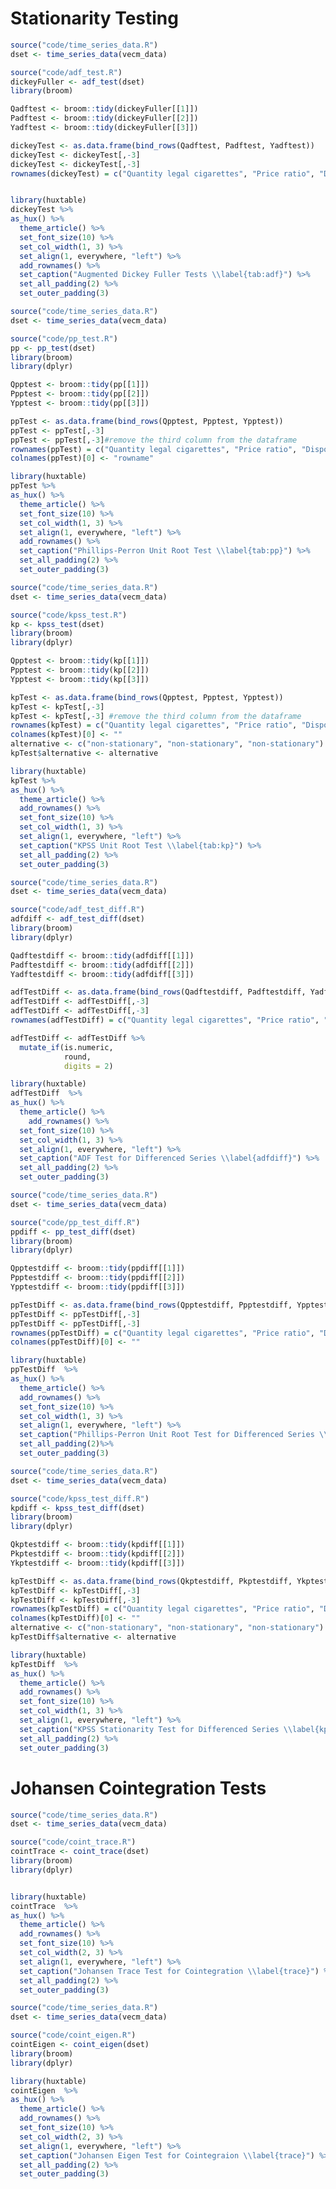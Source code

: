 # Stationarity Testing \label{appendixA}

```r
source("code/time_series_data.R")
dset <- time_series_data(vecm_data)

source("code/adf_test.R")
dickeyFuller <- adf_test(dset)
library(broom)

Qadftest <- broom::tidy(dickeyFuller[[1]])
Padftest <- broom::tidy(dickeyFuller[[2]])
Yadftest <- broom::tidy(dickeyFuller[[3]])

dickeyTest <- as.data.frame(bind_rows(Qadftest, Padftest, Yadftest))
dickeyTest <- dickeyTest[,-3]
dickeyTest <- dickeyTest[,-3]
rownames(dickeyTest) = c("Quantity legal cigarettes", "Price ratio", "Disposable income")


library(huxtable)
dickeyTest %>%
as_hux() %>%
  theme_article() %>% 
  set_font_size(10) %>% 
  set_col_width(1, 3) %>% 
  set_align(1, everywhere, "left") %>% 
  add_rownames() %>% 
  set_caption("Augmented Dickey Fuller Tests \\label{tab:adf}") %>% 
  set_all_padding(2) %>% 
  set_outer_padding(3)

```

```r
source("code/time_series_data.R")
dset <- time_series_data(vecm_data)

source("code/pp_test.R")
pp <- pp_test(dset)
library(broom)
library(dplyr)

Qpptest <- broom::tidy(pp[[1]])
Ppptest <- broom::tidy(pp[[2]])
Ypptest <- broom::tidy(pp[[3]])

ppTest <- as.data.frame(bind_rows(Qpptest, Ppptest, Ypptest)) 
ppTest <- ppTest[,-3]
ppTest <- ppTest[,-3]#remove the third column from the dataframe
rownames(ppTest) = c("Quantity legal cigarettes", "Price ratio", "Disposable income")
colnames(ppTest)[0] <- "rowname"

library(huxtable)
ppTest %>% 
as_hux() %>% 
  theme_article() %>% 
  set_font_size(10) %>% 
  set_col_width(1, 3) %>% 
  set_align(1, everywhere, "left") %>% 
  add_rownames() %>% 
  set_caption("Phillips-Perron Unit Root Test \\label{tab:pp}") %>% 
  set_all_padding(2) %>% 
  set_outer_padding(3)
```

```r
source("code/time_series_data.R")
dset <- time_series_data(vecm_data)

source("code/kpss_test.R")
kp <- kpss_test(dset)
library(broom)
library(dplyr)

Qpptest <- broom::tidy(kp[[1]])
Ppptest <- broom::tidy(kp[[2]])
Ypptest <- broom::tidy(kp[[3]])

kpTest <- as.data.frame(bind_rows(Qpptest, Ppptest, Ypptest)) 
kpTest <- kpTest[,-3]
kpTest <- kpTest[,-3] #remove the third column from the dataframe
rownames(kpTest) = c("Quantity legal cigarettes", "Price ratio", "Disposable income")
colnames(kpTest)[0] <- ""
alternative <- c("non-stationary", "non-stationary", "non-stationary")
kpTest$alternative <- alternative

library(huxtable)
kpTest %>% 
as_hux() %>% 
  theme_article() %>% 
  add_rownames() %>% 
  set_font_size(10) %>% 
  set_col_width(1, 3) %>% 
  set_align(1, everywhere, "left") %>% 
  set_caption("KPSS Unit Root Test \\label{tab:kp}") %>% 
  set_all_padding(2) %>% 
  set_outer_padding(3)
```

```r
source("code/time_series_data.R")
dset <- time_series_data(vecm_data)

source("code/adf_test_diff.R")
adfdiff <- adf_test_diff(dset)
library(broom)
library(dplyr)

Qadftestdiff <- broom::tidy(adfdiff[[1]])
Padftestdiff <- broom::tidy(adfdiff[[2]])
Yadftestdiff <- broom::tidy(adfdiff[[3]])

adfTestDiff <- as.data.frame(bind_rows(Qadftestdiff, Padftestdiff, Yadftestdiff)) 
adfTestDiff <- adfTestDiff[,-3]
adfTestDiff <- adfTestDiff[,-3] 
rownames(adfTestDiff) = c("Quantity legal cigarettes", "Price ratio", "Disposable income")

adfTestDiff <- adfTestDiff %>%                 
  mutate_if(is.numeric,
            round,
            digits = 2)

library(huxtable)
adfTestDiff  %>% 
as_hux() %>% 
  theme_article() %>%
    add_rownames() %>% 
  set_font_size(10) %>% 
  set_col_width(1, 3) %>% 
  set_align(1, everywhere, "left") %>% 
  set_caption("ADF Test for Differenced Series \\label{adfdiff}") %>% 
  set_all_padding(2) %>% 
  set_outer_padding(3)

```

```r
source("code/time_series_data.R")
dset <- time_series_data(vecm_data)

source("code/pp_test_diff.R")
ppdiff <- pp_test_diff(dset)
library(broom)
library(dplyr)

Qpptestdiff <- broom::tidy(ppdiff[[1]])
Ppptestdiff <- broom::tidy(ppdiff[[2]])
Ypptestdiff <- broom::tidy(ppdiff[[3]])

ppTestDiff <- as.data.frame(bind_rows(Qpptestdiff, Ppptestdiff, Ypptestdiff)) 
ppTestDiff <- ppTestDiff[,-3]
ppTestDiff <- ppTestDiff[,-3] 
rownames(ppTestDiff) = c("Quantity legal cigarettes", "Price ratio", "Disposable income")
colnames(ppTestDiff)[0] <- ""

library(huxtable)
ppTestDiff  %>% 
as_hux() %>% 
  theme_article() %>% 
  add_rownames() %>% 
  set_font_size(10) %>% 
  set_col_width(1, 3) %>% 
  set_align(1, everywhere, "left") %>% 
  set_caption("Phillips-Perron Unit Root Test for Differenced Series \\label{ppdiff}") %>% 
  set_all_padding(2)%>% 
  set_outer_padding(3)
```

```r
source("code/time_series_data.R")
dset <- time_series_data(vecm_data)

source("code/kpss_test_diff.R")
kpdiff <- kpss_test_diff(dset)
library(broom)
library(dplyr)

Qkptestdiff <- broom::tidy(kpdiff[[1]])
Pkptestdiff <- broom::tidy(kpdiff[[2]])
Ykptestdiff <- broom::tidy(kpdiff[[3]])

kpTestDiff <- as.data.frame(bind_rows(Qkptestdiff, Pkptestdiff, Ykptestdiff)) 
kpTestDiff <- kpTestDiff[,-3]
kpTestDiff <- kpTestDiff[,-3] 
rownames(kpTestDiff) = c("Quantity legal cigarettes", "Price ratio", "Disposable income")
colnames(kpTestDiff)[0] <- ""
alternative <- c("non-stationary", "non-stationary", "non-stationary")
kpTestDiff$alternative <- alternative

library(huxtable)
kpTestDiff  %>% 
as_hux() %>% 
  theme_article() %>% 
  add_rownames() %>% 
  set_font_size(10) %>% 
  set_col_width(1, 3) %>% 
  set_align(1, everywhere, "left") %>% 
  set_caption("KPSS Stationarity Test for Differenced Series \\label{kpssdiff}") %>% 
  set_all_padding(2) %>% 
  set_outer_padding(3)
```


\clearpage

# Johansen Cointegration Tests 

```r
source("code/time_series_data.R")
dset <- time_series_data(vecm_data)

source("code/coint_trace.R")
cointTrace <- coint_trace(dset)
library(broom)  
library(dplyr)


library(huxtable)
cointTrace  %>% 
as_hux() %>% 
  theme_article() %>% 
  add_rownames() %>% 
  set_font_size(10) %>% 
  set_col_width(2, 3) %>% 
  set_align(1, everywhere, "left") %>% 
  set_caption("Johansen Trace Test for Cointegration \\label{trace}") %>%
  set_all_padding(2) %>% 
  set_outer_padding(3)

```

```r
source("code/time_series_data.R")
dset <- time_series_data(vecm_data)

source("code/coint_eigen.R")
cointEigen <- coint_eigen(dset)
library(broom)  
library(dplyr)

library(huxtable)
cointEigen  %>% 
as_hux() %>% 
  theme_article() %>% 
  add_rownames() %>% 
  set_font_size(10) %>% 
  set_col_width(2, 3) %>% 
  set_align(1, everywhere, "left") %>% 
  set_caption("Johansen Eigen Test for Cointegraion \\label{trace}") %>%
  set_all_padding(2) %>% 
  set_outer_padding(3)
```
